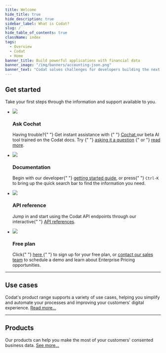 ```yaml
---
title: Welcome
hide_title: true
hide_description: true
sidebar_label: What is Codat?
slug: /
hide_table_of_contents: true
className: index
tags:
  - Overview
  - Codat
  - Home
banner_title: Build powerful applications with financial data
banner_image: "/img/banners/accounting-json.png"
banner_text: "Codat solves challenges for developers building the next generation of financial products for small businesses."
---
```


<head>
  <title>
    Codat_docs | Build powerful applications with financial data
  </title>
  <meta
    name="description"
    content="Codat makes accessing consented business data from your customers' banking, accounting, and commerce platforms easy. Build once to our API to aggregate data, underwrite credit risk, and automate accounting for your SMB customers."
  />
  <link rel="canonical" href="/" />
  <link rel="alternate" href="/" hreflang="x-default" />
  <link rel="alternate" href="/" hreflang="en" />
  <meta property="og:url" content="https://docs.codat.io/docs" />
</head>


<Welcome />

## Get started

Take your first steps through the information and support available to you.

<ul className="card-container">
  <li className="card dark hypercard">
    <div className="header">
      <img
        src="/img/cochat/logo-openai-mini.png"
        className="mini-icon"
      />
      <h3>Ask Cochat</h3>
    </div>
    <p>
      Having trouble?{" "}
      Get instant assistance with {" "}
      <a href="https://cochat.codat.io" target="_blank">
        Cochat
      </a> our beta AI tool trained on the Codat docs. Try {" "}
      <a href="https://cochat.codat.io" target="_blank">asking it a question</a>
      {" or "}
      <a href="/cochat">read more</a>.
    </p>
  </li>
  <li className="card animation-pulse">
    <div className="header">
      <img
        src="/img/wp-icons/accounting-2.png"
        className="mini-icon"
      />
      <h3>Documentation</h3>
    </div>
    <p>
      Begin with our developer{" "}
      <a href="/get-started/first-steps">getting started guide</a>, or press{" "}
      <code>Ctrl-K</code> to bring up the quick search bar to find the information
      you need.
    </p>
  </li>
  <li className="card">
    <div className="header">
      <img
        src="/img/wp-icons/Stack.png"
        className="mini-icon"
      />
      <h3>API reference</h3>
    </div>
    <p>
      Jump in and start using the Codat API endpoints through our interactive{" "}
      <a href="/using-the-api/overview">API references</a>.
    </p>
  </li>
  <li className="card">
    <div className="header">
      <img
        src="/img/wp-icons/Coins.png"
        className="mini-icon"
      />
      <h3>Free plan</h3>
    </div>
    <p>
      Click{" "}
      <a href="https://signup.codat.io/" target="_blank">
        here
      </a>{" "}
      to sign up for your free plan, or <a href="https://www.codat.io/plans/#get-in-touch" target="_blank">contact our sales team</a> to schedule a
      demo and learn about Enterprise Pricing opportunities.
    </p>
  </li>
</ul>

<hr/>

## Use cases

Codat's product range supports a variety of use cases, helping you simplify and automate your processes and improving your customers' digital experience. [Read more...](/usecases/overview)

<Usecases mini={true}/>

<hr/>

## Products

Our products can help you make the most of your customers' consented business data. [See more...](/products/overview)

<Products mini={true} verbose={true}/>
